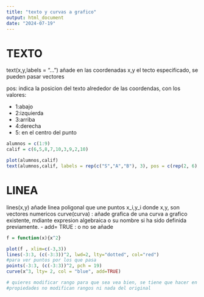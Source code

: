 ```yaml
---
title: "texto y curvas a grafico"
output: html_document
date: "2024-07-19"
---
```


# TEXTO

text(x,y,labels = "...") añade en las coordenadas x,y el tecto especificado, se pueden pasar vectores

pos: indica la posicion del texto alrededor de las coordendas, con los valores:

- 1:abajo
- 2:izquierda
- 3:arriba
- 4:derecha
- 5: en el centro del punto

```r
alumnos = c(1:9)
calif = c(6,5,8,7,10,3,9,2,10)

plot(alumnos,calif)
text(alumnos,calif, labels = rep(c("S","A","B"), 3), pos = c(rep(2, 6),1,3,1) )

```


# LINEA

lines(x,y) añade linea poligonal que une puntos x_i,y_i donde x,y, son vectores numericos
curve(curva) : añade grafica de una curva a grafico existente, mdiante expresion algebraica o su nombre  si ha sido definida previamente.
 - add= TRUE : o no se añade
 

```r
f = function(x){x^2}

plot(f , xlim=c(-3,3))
lines(-3:3, (c(-3:3))^2, lwd=2, lty="dotted", col="red")
#para ver puntos por los que pasa
points(-3:3, (c(-3:3))^2, pch = 19)
curve(x^3, lty= 2, col = "blue", add=TRUE)

# quieres modificar rango para que sea vea bien, se tiene que hacer en el plot, ya que las demas 
#propiedades no modifican rangos ni nada del original

```

